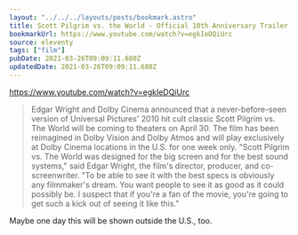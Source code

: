 ```yaml
---
layout: "../../../layouts/posts/bookmark.astro"
title: Scott Pilgrim vs. the World - Official 10th Anniversary Trailer
bookmarkUrl: https://www.youtube.com/watch?v=egkIeDQiUrc
source: eleventy
tags: ["film"]
pubDate: 2021-03-26T09:09:11.680Z
updatedDate: 2021-03-26T09:09:11.680Z
---
```


https://www.youtube.com/watch?v=egkIeDQiUrc

> Edgar Wright and Dolby Cinema announced that a never-before-seen version of Universal Pictures' 2010 hit cult classic Scott Pilgrim vs. The World will be coming to theaters on April 30. The film has been reimagined in Dolby Vision and Dolby Atmos and will play exclusively at Dolby Cinema locations in the U.S. for one week only. "Scott Pilgrim vs. The World was designed for the big screen and for the best sound systems," said Edgar Wright, the film's director, producer, and co-screenwriter. "To be able to see it with the best specs is obviously any filmmaker's dream. You want people to see it as good as it could possibly be. I suspect that if you're a fan of the movie, you're going to get such a kick out of seeing it like this."

Maybe one day this will be shown outside the U.S., too.

